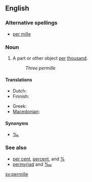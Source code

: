 {{wikipedia}}
==English==

===Alternative spellings===
* [[per mille]]

===Noun===
{{en-noun|permille}}

# A part or other object [[per]] [[thousand]].
#: ''Three permille''

====Translations====
{{trans-top|per thousand}}
* Dutch: {{t-|nl|promille}}
* Finnish: {{t-|fi|promilli}}
{{trans-mid}}
* Greek: {{t|el|τοις χιλίοις|sc=Grek}}
* [[Macedonian]]: {{t|mk|промил|m|tr=promíl|sc=Cyrl}}
{{trans-bottom}}

====Synonyms====
* [[‰]]

===See also===
* [[per cent]], [[percent]], and [[%]]
* [[permyriad]] and [[‱]]

[[sv:permille]]